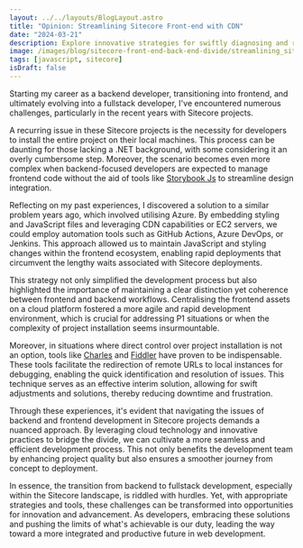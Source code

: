 ```yaml
---
layout: ../../layouts/BlogLayout.astro
title: "Opinion: Streamlining Sitecore Front-end with CDN"
date: "2024-03-21"
description: Explore innovative strategies for swiftly diagnosing and resolving Sitecore development challenges, bypassing the need for full project installation.
image: /images/blog/sitecore-front-end-back-end-divide/streamlining_sitecore.png
tags: [javascript, sitecore]
isDraft: false
---
```


Starting my career as a backend developer, transitioning into frontend, and ultimately evolving into a fullstack developer, I've encountered numerous challenges, particularly in the recent years with Sitecore projects.

A recurring issue in these Sitecore projects is the necessity for developers to install the entire project on their local machines. This process can be daunting for those lacking a .NET background, with some considering it an overly cumbersome step. Moreover, the scenario becomes even more complex when backend-focused developers are expected to manage frontend code without the aid of tools like [Storybook Js](https://storybook.js.org/) to streamline design integration.

Reflecting on my past experiences, I discovered a solution to a similar problem years ago, which involved utilising Azure. By embedding styling and JavaScript files and leveraging CDN capabilities or EC2 servers, we could employ automation tools such as GitHub Actions, Azure DevOps, or Jenkins. This approach allowed us to maintain JavaScript and styling changes within the frontend ecosystem, enabling rapid deployments that circumvent the lengthy waits associated with Sitecore deployments.

This strategy not only simplified the development process but also highlighted the importance of maintaining a clear distinction yet coherence between frontend and backend workflows. Centralising the frontend assets on a cloud platform fostered a more agile and rapid development environment, which is crucial for addressing P1 situations or when the complexity of project installation seems insurmountable.

Moreover, in situations where direct control over project installation is not an option, tools like [Charles](https://www.charlesproxy.com/) and [Fiddler](https://www.telerik.com/fiddler) have proven to be indispensable. These tools facilitate the redirection of remote URLs to local instances for debugging, enabling the quick identification and resolution of issues. This technique serves as an effective interim solution, allowing for swift adjustments and solutions, thereby reducing downtime and frustration.

Through these experiences, it's evident that navigating the issues of backend and frontend development in Sitecore projects demands a nuanced approach. By leveraging cloud technology and innovative practices to bridge the divide, we can cultivate a more seamless and efficient development process. This not only benefits the development team by enhancing project quality but also ensures a smoother journey from concept to deployment.

In essence, the transition from backend to fullstack development, especially within the Sitecore landscape, is riddled with hurdles. Yet, with appropriate strategies and tools, these challenges can be transformed into opportunities for innovation and advancement. As developers, embracing these solutions and pushing the limits of what's achievable is our duty, leading the way toward a more integrated and productive future in web development.
